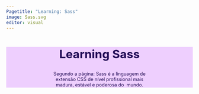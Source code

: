 ```yaml
---
Pagetitle: "Learning: Sass"
image: Sass.svg
editor: visual
---
```


:::: {.flexbox style="background-color: #eecffe; color: #1f0954;"}
## Learning Sass {style="text-align: center; font-size: 1.5em;  background-color: #eecffe; color: #1f0954;"}

::: {style="width:50%; font-size:0.6em;  text-align: center; margin:auto; background-color: #eecffe; color: #1f0954;"}
Segundo a página: Sass é a linguagem de extensão CSS de nível profissional mais madura, estável e poderosa do  mundo.
:::
::::

